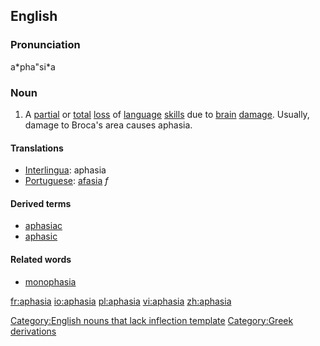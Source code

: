 {{wikipedia}}
==English==
===Pronunciation===
a*pha"si*a

===Noun===
# {{pathology}} A [[partial]] or [[total]] [[loss]] of [[language]] [[skill]]s due to [[brain]] [[damage]]. Usually, damage to Broca's area causes aphasia.

====Translations====
*[[Interlingua]]: aphasia
*[[Portuguese]]: [[afasia]] ''f''

====Derived terms====
* [[aphasiac]]
* [[aphasic]]

====Related words====
* [[monophasia]]

[[Category:English nouns that lack inflection template]]
[[Category:Greek derivations]]

[[fr:aphasia]]
[[io:aphasia]]
[[pl:aphasia]]
[[vi:aphasia]]
[[zh:aphasia]]